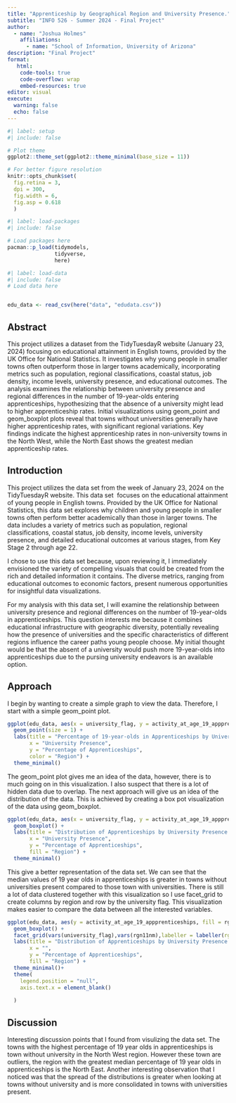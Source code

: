 ```yaml
---
title: "Apprenticeship by Geographical Region and University Presence."
subtitle: "INFO 526 - Summer 2024 - Final Project"
author: 
  - name: "Joshua Holmes"
    affiliations:
      - name: "School of Information, University of Arizona"
description: "Final Project"
format:
   html:
    code-tools: true
    code-overflow: wrap
    embed-resources: true
editor: visual
execute:
  warning: false
  echo: false
---
```


```r
#| label: setup
#| include: false

# Plot theme
ggplot2::theme_set(ggplot2::theme_minimal(base_size = 11))

# For better figure resolution
knitr::opts_chunk$set(
  fig.retina = 3, 
  dpi = 300, 
  fig.width = 6, 
  fig.asp = 0.618 
  )


```

```r
#| label: load-packages
#| include: false

# Load packages here
pacman::p_load(tidymodels,
               tidyverse,
               here)

```

```r
#| label: load-data
#| include: false
# Load data here


edu_data <- read_csv(here("data", "edudata.csv"))
```

## Abstract

This project utilizes a dataset from the TidyTuesdayR website (January 23, 2024) focusing on educational attainment in English towns, provided by the UK Office for National Statistics. It investigates why young people in smaller towns often outperform those in larger towns academically, incorporating metrics such as population, regional classifications, coastal status, job density, income levels, university presence, and educational outcomes. The analysis examines the relationship between university presence and regional differences in the number of 19-year-olds entering apprenticeships, hypothesizing that the absence of a university might lead to higher apprenticeship rates. Initial visualizations using geom_point and geom_boxplot plots reveal that towns without universities generally have higher apprenticeship rates, with significant regional variations. Key findings indicate the highest apprenticeship rates in non-university towns in the North West, while the North East shows the greatest median apprenticeship rates.

## Introduction

This project utilizes the data set from the week of January 23, 2024 on the TidyTuesdayR website. This data set  focuses on the educational attainment of young people in English towns. Provided by the UK Office for National Statistics, this data set explores why children and young people in smaller towns often perform better academically than those in larger towns. The data includes a variety of metrics such as population, regional classifications, coastal status, job density, income levels, university presence, and detailed educational outcomes at various stages, from Key Stage 2 through age 22.

I chose to use this data set because, upon reviewing it, I immediately envisioned the variety of compelling visuals that could be created from the rich and detailed information it contains. The diverse metrics, ranging from educational outcomes to economic factors, present numerous opportunities for insightful data visualizations.

For my analysis with this data set, I will examine the relationship between university presence and regional differences on the number of 19-year-olds in apprenticeships. This question interests me because it combines educational infrastructure with geographic diversity, potentially revealing how the presence of universities and the specific characteristics of different regions influence the career paths young people choose. My initial thought would be that the absent of a university would push more 19-year-olds into apprenticeships due to the pursing university endeavors is an available option.  

## Approach

I begin by wanting to create a simple graph to view the data. Therefore, I start with a simple geom_point plot.

```r
ggplot(edu_data, aes(x = university_flag, y = activity_at_age_19_appprenticeships, color = rgn11nm)) +
  geom_point(size = 1) +
  labs(title = "Percentage of 19-year-olds in Apprenticeships by University Presence and Region",
       x = "University Presence",
       y = "Percentage of Apprenticeships",
       color = "Region") +
  theme_minimal()

```

The geom_point plot gives me an idea of the data, however, there is to much going on in this visualization. I also suspect that there is a lot of hidden data due to overlap. The next approach will give us an idea of the distribution of the data. This is achieved by creating a box pot visualization of the data using geom_boxplot.

```r
ggplot(edu_data, aes(x = university_flag, y = activity_at_age_19_appprenticeships, fill = rgn11nm)) +
  geom_boxplot() +
  labs(title = "Distribution of Apprenticeships by University Presence and Region",
       x = "University Presence",
       y = "Percentage of Apprenticeships",
       fill = "Region") +
  theme_minimal()
```

This give a better representation of the data set. We can see that the median values of 19 year olds in apprenticeships is greater in towns without universities present compared to those town with universities. There is still a lot of data clustered together with this visualization so I use facet_grid to create columns by region and row by the university flag. This visualization makes easier to compare the data between all the interested variables.

```r
ggplot(edu_data, aes(y = activity_at_age_19_appprenticeships, fill = rgn11nm)) +
  geom_boxplot() +
  facet_grid(vars(university_flag),vars(rgn11nm),labeller = labeller(rgn11nm = label_wrap_gen(10)))+
  labs(title = "Distribution of Apprenticeships by University Presence and Region",
       x = "",
       y = "Percentage of Apprenticeships",
       fill = "Region") +
  theme_minimal()+
  theme(
    legend.position = "null",
    axis.text.x = element_blank()
  
  )

```

## Discussion

Interesting discussion points that I found from visulizing the data set. The towns with the highest percentage of 19 year olds in apprenticeships is town without university in the North West region. However these town are outliers, the region with the greatest median percentage of 19 year olds in apprenticeships is the North East. Another interesting observation that I noticed was that the spread of the distributions is greater when looking at towns without university and is more consolidated in towns with universities present.
